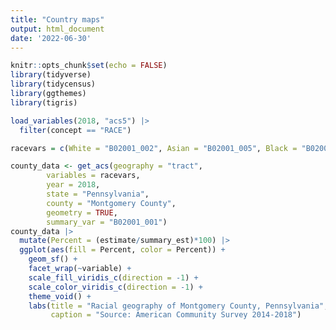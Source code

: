 ```yaml
---
title: "Country maps"
output: html_document
date: '2022-06-30'
---
```


```r
knitr::opts_chunk$set(echo = FALSE)
library(tidyverse)
library(tidycensus)
library(ggthemes)
library(tigris)
```

```r
load_variables(2018, "acs5") |> 
  filter(concept == "RACE")

racevars = c(White = "B02001_002", Asian = "B02001_005", Black = "B02001_003", Hispanic = "B03003_003")
```

```r
county_data <- get_acs(geography = "tract", 
        variables = racevars, 
        year = 2018, 
        state = "Pennsylvania", 
        county = "Montgomery County", 
        geometry = TRUE,
        summary_var = "B02001_001")
county_data |> 
  mutate(Percent = (estimate/summary_est)*100) |> 
  ggplot(aes(fill = Percent, color = Percent)) + 
    geom_sf() + 
    facet_wrap(~variable) + 
    scale_fill_viridis_c(direction = -1) + 
    scale_color_viridis_c(direction = -1) + 
    theme_void() + 
    labs(title = "Racial geography of Montgomery County, Pennsylvania", 
         caption = "Source: American Community Survey 2014-2018")
```

